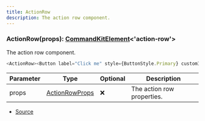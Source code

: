 ```yaml
---
title: ActionRow
description: The action row component.
---
```



### ActionRow(props): [CommandKitElement](/docs/api-reference/types/CommandKitElement)\<'action\-row'>

The action row component.

```ts
<ActionRow><Button label="Click me" style={ButtonStyle.Primary} customId="click_me" /></ActionRow>
```

| Parameter | Type | Optional | Description |
| ----------- | ----------- | ----------- | ----------- |
| props | [ActionRowProps](/docs/api-reference/types/ActionRowProps) | ❌ | The action row properties. |


- [Source](https://github.com/underctrl-io/commandkit/blob/e7997746676c2b18be64230c918cb998973d18b5/packages/commandkit/src/components/v1/action-row/ActionRow.ts#L14)